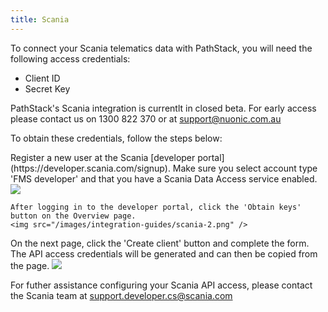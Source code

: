 ```yaml
---
title: Scania
---
```


To connect your Scania telematics data with PathStack, you will need the following access credentials:
* Client ID
* Secret Key

<Note>PathStack's Scania integration is currentlt in closed beta. For early access please contact us on 1300 822 370 or at support@nuonic.com.au</Note>

To obtain these credentials, follow the steps below:

<Steps>
  <Step title="Create a Scania developer user">
    Register a new user at the Scania [developer portal](https://developer.scania.com/signup). Make sure you select account type 'FMS developer' and that you have a Scania Data Access service enabled.
    <img src="/images/integration-guides/scania-1.png" />

    After logging in to the developer portal, click the 'Obtain keys' button on the Overview page. 
    <img src="/images/integration-guides/scania-2.png" />
  </Step>
  <Step title="Create a client and access the API credentials">
    On the next page, click the 'Create client' button and complete the form. The API access credentials will be generated and can then be copied from the page.
    <img src="/images/integration-guides/scania-3.png" />
  </Step>
</Steps>

<Tip>For futher assistance configuring your Scania API access, please contact the Scania team at support.developer.cs@scania.com</Tip>
